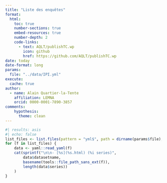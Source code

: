 ```yaml
---
title: "Liste des enquêtes"
format: 
  html:
    toc: true
    number-sections: true
    embed-resources: true
    number-depth: 2
    code-links:
      - text: AQLT/publishTC.wp
        icon: github
        href: https://github.com/AQLT/publishTC.wp
date: today
date-format: long
params:
  file: "../data/IPI.yml"
execute:
  cache: true
author:
  - name: Alain Quartier-la-Tente 
    affiliation: LEMNA
    orcid: 0000-0001-7890-3857
comments: 
    hypothesis:
      theme: clean
---
```




```r
#| results: asis
#| echo: false
list_files <- list.files(pattern = "yml$", path = dirname(params$file), full.names = TRUE)
for (f in list_files) {
    data <- yaml::read_yaml(f)
    cat(sprintf("\n\n- [%s](%s.html) (%i series)",
        data$datasetname,
        basename(tools::file_path_sans_ext(f)),
        length(data$series))
    )
}
```

